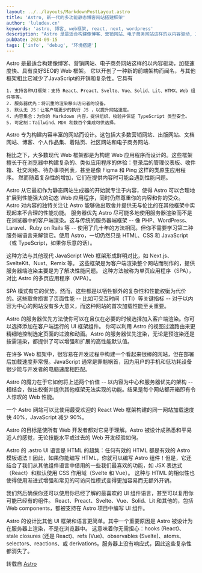 ```yaml
---
layout: ../../layouts/MarkdownPostLayout.astro
title: 'Astro, 新一代的多功能静态博客网站搭建框架'
author: 'luludev.cn'
keywords: 'astro, 博客, web框架, react, next, wordpress'
description: "Astro 是最适合构建像博客、营销网站、电子商务网站这样的以内容驱动, 加载速度快、具有良好SEO的 Web 框架"
pubDate: 2024-09-15
tags: ['info', 'debug', '环境搭建']
---
```

Astro 是最适合构建像博客、营销网站、电子商务网站这样的以内容驱动，加载速度快、具有良好SEO的 Web 框架。
它以开创了一种新的前端架构而闻名，与其他框架相比它减少了JavaScript的开销和复杂性。它具有

    1. 支持各种UI框架：支持 React、Preact、Svelte、Vue、Solid、Lit、HTMX、Web 组件等等。
    2. 服务器优先：将沉重的渲染移出访问者的设备。
    3. 默认无 JS：让客户端更少的执行 JS ，以提升网站速度。
    4. 内容集合：为你的 Markdown 内容，提供组织、校验并保证 TypeScript 类型安全。
    5. 可定制：Tailwind、MDX 和数百个集成可供选择。

Astro 专为构建内容丰富的网站而设计。这包括大多数营销网站、出版网站、文档网站、博客、个人作品集、着陆页、社区网站和电子商务网站.

相比之下，大多数现代 Web 框架都是为构建 Web 应用程序而设计的。这些框架擅长于在浏览器中构建复杂的、类似应用程序的体验：登录后的管理仪表板、收件箱、社交网络、待办事项列表，甚至是像 Figma 和 Ping 这样的类原生应用程序。
然而随着复杂性的增加，它们在提供内容时可能会遇到性能问题。

Astro 从它最初作为静态网站生成器的开始就专注于内容，使得 Astro 可以合理地扩展到性能强大的动态 Web 应用程序，同时仍然尊重你的内容和你的受众。Astro 对内容的独特关注让 Astro 能够做出取舍并提供无与伦比的在其他框架中实现起来不合理的性能功能。
服务器优先
Astro 尽可能多地使用服务器渲染而不是在浏览器中的客户端渲染。这与传统的服务器端框架 -- 像 PHP、WordPress、Laravel、Ruby on Rails 等 -- 使用了几十年的方法相同。但你不需要学习第二种服务端语言来解锁它。使用 Astro，一切仍然只是 HTML、CSS 和 JavaScript（或 TypeScript，如果你乐意的话）。

这种方法与其他现代 JavaScript Web 框架形成鲜明对比，如 Next.js、SvelteKit、Nuxt、Remix 等。
这些框架是为客户端渲染整个网站而制作的，提供服务器端渲染主要是为了解决性能问题。
这种方法被称为单页应用程序（SPA），对比 Astro 的多页应用程序（MPA）。

SPA 模式有它的优势。然而，这些都是以牺牲额外的复杂性和性能权衡为代价的。这些取舍损害了页面性能 -- 比如可交互时间（TTI）等关键指标 -- 对于以内容为中心的网站没有多大意义，而这种网站的首次加载性能至关重要。

Astro 的服务器优先方法使你可以在且仅在必要的时候选择加入客户端渲染。你可以选择添加在客户端运行的 UI 框架组件。
你可以利用 Astro 的视图过渡路由来更精细地控制选定页面的过渡和动画。Astro 的服务器优先渲染，无论是预渲染还是按需渲染，都提供了可以增强和扩展的高性能默认值。

在许多 Web 框架中，很容易在开发过程中构建一个看起来很棒的网站，但在部署后加载速度非常慢。JavaScript 通常是罪魁祸首，因为用户的手机和低功耗设备很少能与开发者的电脑速度相匹配。

Astro 的魔力在于它如何将上述两个价值 -- 以内容为中心和服务器优先的架构 -- 相结合，做出权衡并提供其他框架无法实现的功能。结果是每个网站都开箱即有令人惊叹的 Web 性能。

一个 Astro 网站可以比使用最受欢迎的 React Web 框架构建的同一网站加载速度快 40%，JavaScript 减少 90%。

Astro 的目标是使所有 Web 开发者都对它易于理解。Astro 被设计成熟悉和平易近人的感觉，无论技能水平或过去的 Web 开发经验如何。

Astro 的 .astro UI 语言是 HTML 的超集：任何有效的 HTML 都是有效的 Astro 模板语法！因此，如果你能编写 HTML，你就可以编写 Astro 组件！但是，它还结合了我们从其他组件语言中借用的一些我们最喜欢的功能，如 JSX 表达式（React）和默认使用 CSS 作用域（Svelte 和 Vue）。
这种与 HTML 的相似性也使得使用渐进式增强和常见的可访问性模式变得更加容易而无额外开销。

我们然后确保你还可以使用你已经了解的最喜欢的 UI 组件语言，甚至可以复用你可能已经有的组件。
React、Preact、Svelte、Vue、Solid、Lit 和其他的，包括 Web components，都被支持在 Astro 项目中编写 UI 组件。

Astro 的设计比其他 UI 框架和语言更简单。其中一个重要原因是 Astro 被设计为在服务器上渲染，不是在浏览器中。
这意味着你无需担心：hooks (React)、stale closures (还是 React)、refs (Vue)、observables (Svelte)、atoms、selectors、reactions、或 derivations。服务器上没有响应式，因此这些复杂性都消失了。

转载自 <a className='text-orange-300' href='https://docs.astro.build/zh-cn/concepts/why-astro/' target='_blank'>Astro</a>